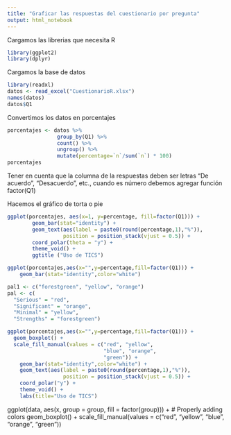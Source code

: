 ---
title: "Graficar las respuestas del cuestionario por pregunta"
output: html_notebook
---

Cargamos las librerias que necesita R

```{r}
library(ggplot2)
library(dplyr)
```

Cargamos la base de datos
```{r}
library(readxl)
datos <- read_excel("CuestionarioR.xlsx")
names(datos)
datos$Q1
```

Convertimos los datos en porcentajes

```{r}
porcentajes <- datos %>% 
                group_by(Q1) %>% 
                count() %>% 
                ungroup() %>% 
                mutate(percentage=`n`/sum(`n`) * 100)
porcentajes
```
Tener en cuenta que la columna de la respuestas deben ser letras "De acuerdo", "Desacuerdo", etc., cuando es número debemos agregar función factor(Q1)

Hacemos el gráfico de torta o pie
```{r}
ggplot(porcentajes, aes(x=1, y=percentage, fill=factor(Q1))) +
        geom_bar(stat="identity") +
        geom_text(aes(label = paste0(round(percentage,1),"%")), 
                  position = position_stack(vjust = 0.5)) +
        coord_polar(theta = "y") + 
        theme_void() + 
        ggtitle ("Uso de TICS")
```

```{r}
ggplot(porcentajes,aes(x="",y=percentage,fill=factor(Q1))) +
	geom_bar(stat="identity",color="white")
```

```{r}
pal1 <- c("forestgreen", "yellow", "orange")
pal <- c(
  "Serious" = "red",
  "Significant" = "orange", 
  "Minimal" = "yellow", 
  "Strengths" = "forestgreen")

ggplot(porcentajes,aes(x="",y=percentage,fill=factor(Q1))) +
  geom_boxplot() + 
  scale_fill_manual(values = c("red", "yellow",
                               "blue", "orange",
                               "green")) + 
	geom_bar(stat="identity",color="white") + 
	geom_text(aes(label = paste0(round(percentage,1),"%")), 
                  position = position_stack(vjust = 0.5)) +
	coord_polar("y") +
	theme_void() +
	labs(title="Uso de TICS") 
```
ggplot(data, aes(x, group = group, fill = factor(group))) +  # Properly adding colors
  geom_boxplot() + 
  scale_fill_manual(values = c("red", "yellow",
                               "blue", "orange",
                               "green"))
